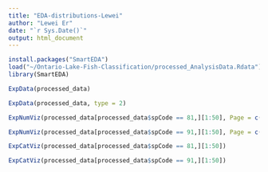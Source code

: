 ```yaml
---
title: "EDA-distributions-Lewei"
author: "Lewei Er"
date: "`r Sys.Date()`"
output: html_document
---
```


```r
install.packages("SmartEDA")
load("~/Ontario-Lake-Fish-Classification/processed_AnalysisData.Rdata")
library(SmartEDA)
```
```r
ExpData(processed_data)
```
```r
ExpData(processed_data, type = 2)
```
```r
ExpNumViz(processed_data[processed_data$spCode == 81,][1:50], Page = c(2, 2))
```
```r
ExpNumViz(processed_data[processed_data$spCode == 91,][1:50], Page = c(2, 2))
```
```r
ExpCatViz(processed_data[processed_data$spCode == 81,][1:50])
```
```r
ExpCatViz(processed_data[processed_data$spCode == 91,][1:50])
```












